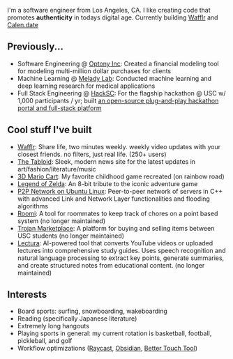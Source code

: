 
<NameTransition />

I'm a software engineer from Los Angeles, CA. I like creating code that promotes
**authenticity** in todays digital age. Currently building [Wafflr](/n/wafflr)
and [Calen.date](/n/calendate)

## Previously...

- Software Engineering @ [Optony Inc](https://optonyusa.com/): Created a financial modeling tool for modeling multi-million dollar purchases for clients
- Machine Learning @ [Melady Lab](https://usc-melady.github.io/melady_website/): Conducted machine learning and deep learning research for medical applications
- Full Stack Engineering @ [HackSC](https://hacksc.com): For the flagship hackathon @ USC w/ 1,000 participants / yr; built [an open-source plug-and-play hackathon portal and full-stack platform](https://github.com/hacksc/hibiscus)

## Cool stuff I've built

- [Wafflr](/n/wafflr): Share life, two minutes weekly. weekly video updates with your closest friends. no filters, just real life. (250+ users)
- [The Tabloid](/n/tabloid/): Sleek, modern news site for the latest updates in art/fashion/literature/music
- [3D Mario Cart](/n/mario-cart): My favorite childhood game recreated (on rainbow road)
- [Legend of Zelda](/n/zelda): An 8-bit tribute to the iconic adventure game
- [P2P Network on Ubuntu Linux](/): Peer-to-peer network of servers in C++ with advanced Link and Network Layer functionalities and flooding algorithms
- [Roomi](https://github.com/yangleyland/roomi): A tool for roommates to keep track of chores on a point based system (no longer maintained)
- [Trojan Marketplace](https://github.com/yangleyland/Trojan-Marketplace): A platform for buying and selling items between USC students (no longer maintained)
- [Lectura](https://github.com/seanpixel/Lectura): AI-powered tool that converts YouTube videos or uploaded lectures into comprehensive study guides. Uses speech recognition and natural language processing to extract key points, generate summaries, and create structured notes from educational content. (no longer maintained)

## Interests

- Board sports: surfing, snowboarding, wakeboarding
- Reading (specifically Japanese literature)
- Extremely long hangouts
- Playing sports in general: my current rotation is basketball, football, pickleball, and golf
- Workflow optimizations ([Raycast](https://www.raycast.com/), [Obsidian](https://obsidian.md/), [Better Touch Tool](https://folivora.ai/))
